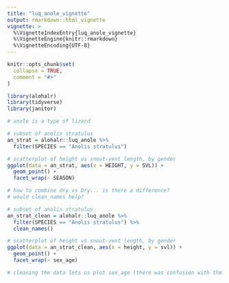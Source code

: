 ```yaml
---
title: "luq_anole_vignette"
output: rmarkdown::html_vignette
vignette: >
  %\VignetteIndexEntry{luq_anole_vignette}
  %\VignetteEngine{knitr::rmarkdown}
  %\VignetteEncoding{UTF-8}
---
```


```r
knitr::opts_chunk$set(
  collapse = TRUE,
  comment = "#>"
)
```

```r
library(alohalr)
library(tidyverse)
library(janitor)
```

```r
# anole is a type of lizard

# subset of anolis stratulus
an_strat = alohalr::luq_anole %>%
  filter(SPECIES == "Anolis stratulus")

# scatterplot of height vs snout-vent length, by gender
ggplot(data = an_strat, aes(x = HEIGHT, y = SVL)) + 
  geom_point() + 
  facet_wrap(~ SEASON)

# how to combine dry vs Dry... is there a difference?
# would clean_names help?
```

```r
# subset of anolis stratulus
an_strat_clean = alohalr::luq_anole %>%
  filter(SPECIES == "Anolis stratulus") %>%
  clean_names()

# scatterplot of height vs snout-vent length, by gender
ggplot(data = an_strat_clean, aes(x = height, y = svl)) + 
  geom_point() + 
  facet_wrap(~ sex_age)

# cleaning the data lets us plot sex_age (there was confusion with the variable name), but we can see that the data itself is actually quite messy 
```

